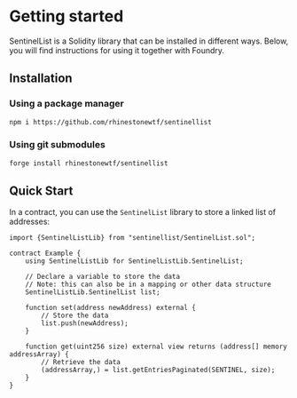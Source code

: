 # Getting started

SentinelList is a Solidity library that can be installed in different ways. Below, you will find instructions for using it together with Foundry.

## Installation

### Using a package manager

```sh npm2yarn
npm i https://github.com/rhinestonewtf/sentinellist
```

### Using git submodules

```bash copy
forge install rhinestonewtf/sentinellist
```

## Quick Start

In a contract, you can use the `SentinelList` library to store a linked list of addresses:

```solidity
import {SentinelListLib} from "sentinellist/SentinelList.sol";

contract Example {
    using SentinelListLib for SentinelListLib.SentinelList;

    // Declare a variable to store the data
    // Note: this can also be in a mapping or other data structure
    SentinelListLib.SentinelList list;

    function set(address newAddress) external {
        // Store the data
        list.push(newAddress);
    }

    function get(uint256 size) external view returns (address[] memory addressArray) {
        // Retrieve the data
        (addressArray,) = list.getEntriesPaginated(SENTINEL, size);
    }
}
```

